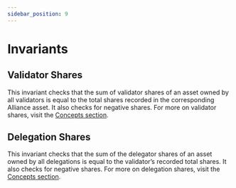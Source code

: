 ```yaml
---
sidebar_position: 9
---
```

# Invariants

## Validator Shares

This invariant checks that the sum of validator shares of an asset owned by all validators is equal to the total shares recorded in the corresponding Alliance asset. It also checks for negative shares. For more on validator shares, visit the [Concepts section](../concepts/delegation.mdx). 

## Delegation Shares

This invariant checks that the sum of the delegator shares of an asset owned by all delegations is equal to the validator’s recorded total shares. It also checks for negative shares. For more on delegation shares, visit the [Concepts section](../concepts/delegation.mdx). 